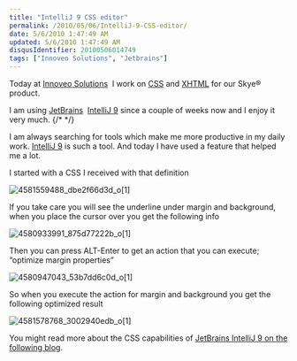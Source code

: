 ```yaml
---
title: "IntelliJ 9 CSS editor"
permalink: /2010/05/06/IntelliJ-9-CSS-editor/
date: 5/6/2010 1:47:49 AM
updated: 5/6/2010 1:47:49 AM
disqusIdentifier: 20100506014749
tags: ["Innoveo Solutions", "Jetbrains"]
---
```

Today at [Innoveo Solutions](http://www.innoveo.com/)  I work on [CSS](http://www.w3.org/Style/CSS/) and [XHTML](http://www.w3.org/TR/xhtml1/) for our Skye® product.

I am using [JetBrains](http://www.jetbrains.com/)  [IntelliJ 9](http://www.jetbrains.com/idea/index.html) since a couple of weeks now and I enjoy it very much.
{/* <!-- more --> */}

I am always searching for tools which make me more productive in my daily work. [IntelliJ 9](http://www.jetbrains.com/idea/index.html) is such a tool. And today I have used a feature that helped me a lot.

I started with a CSS I received with that definition 

![4581559488_dbe2f66d3d_o[1]](/images/4581559488_dbe2f66d3d_o%5B1%5D.png "4581559488_dbe2f66d3d_o[1]") 

If you take care you will see the underline under margin and background, when you place the cursor over you get the following info

![4580933991_875d77222b_o[1]](/images/4580933991_875d77222b_o%5B1%5D.png "4580933991_875d77222b_o[1]") 

Then you can press ALT-Enter to get an action that you can execute; “optimize margin properties”

![4580947043_53b7dd6c0d_o[1]](/images/4580947043_53b7dd6c0d_o%5B1%5D.png "4580947043_53b7dd6c0d_o[1]") 

So when you execute the action for margin and background you get the following optimized result

![4581578768_3002940edb_o[1]](/images/4581578768_3002940edb_o%5B1%5D.png "4581578768_3002940edb_o[1]") 

You might read more about the CSS capabilities of [JetBrains IntelliJ 9 on the following blog](http://blogs.jetbrains.com/idea/tag/css/).

